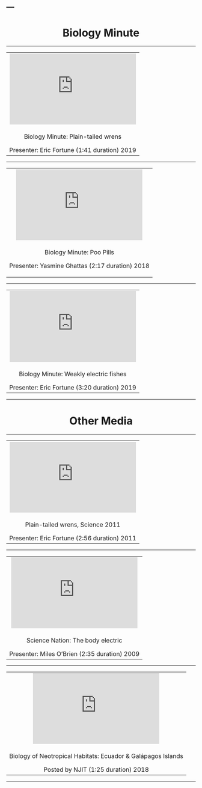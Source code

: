 ---
---
<link rel="stylesheet" href="styles.css" type="text/css">

 <!-- BIOLOGY MINUTE SECTION -->

<h1 class="display-3" align="center">Biology Minute</h1>
<hr>

<!-- WREN BIOLOGY Eric Fortune -->
<table align="center" columns=2 cellspacing=1 cellpadding=5 border=0 width=80%>
<tr><td colspan=1 align="center">
<iframe width="336" height="189" src="https://www.youtube.com/embed/OWuOTQt7H6E" frameborder="0" allow="accelerometer; autoplay; encrypted-media; gyroscope; picture-in-picture" allowfullscreen></iframe>
</td></tr>
<tr><td valign="middle" align="center" >
<p class="lead">Biology Minute: Plain-tailed wrens</p>
Presenter: Eric Fortune (1:41 duration) 2019<br>
</td></tr></table>
<hr>

<!-- POO PILL Yasmine Ghattas -->
<table align="center" columns=1 cellspacing=2 cellpadding=5 border=0 width=80%>
<tr><td colspan=1 align="center">
<iframe width="336" height="189" src="https://www.youtube.com/embed/h2e-nA_Zrxg" frameborder="0" allow="accelerometer; autoplay; encrypted-media; gyroscope; picture-in-picture" allowfullscreen></iframe>
</td></tr>
<tr><td valign="middle" align="center">
<p class="lead">Biology Minute: Poo Pills</p>
<p class="font-weight-normal">Presenter: Yasmine Ghattas (2:17 duration) 2018</p> 
</td></tr></table>
<hr>

<!-- SfN 2019 Data Blitz  -->
<table align="center" columns=1 cellspacing=2 cellpadding=5 border=0 width=80%>
<tr><td colspan=1 align="center">
<iframe width="336" height="189" src="https://www.youtube.com/embed/GhBoSBSl1k0" frameborder="0" allow="accelerometer; autoplay; encrypted-media; gyroscope; picture-in-picture" allowfullscreen></iframe>
</td></tr>
<tr><td valign="middle" align="center">
<p class="lead">Biology Minute: Weakly electric fishes</p>
Presenter: Eric Fortune (3:20 duration) 2019<br>
</td></tr></table>
<hr>

<h1 class="display-3" align="center">Other Media</h1>
<hr>

<!-- WREN SCIENCE 2011 Eric Fortune -->
<table align="center" columns=1 cellspacing=2 cellpadding=5 border=0 width=80%>
<tr><td colspan=1 align="center">
<iframe width="336" height="189" src="https://www.youtube.com/embed/T3GprtBhekA" frameborder="0" allow="accelerometer; autoplay; encrypted-media; gyroscope; picture-in-picture" allowfullscreen></iframe>
</td></tr>
<tr><td valign="middle" align="center" >
<p class="lead">Plain-tailed wrens, Science 2011</p>
Presenter: Eric Fortune (2:56 duration) 2011<br>
</td></tr></table>
<hr>

<!-- SCIENCE NATION NSF -->
<table align="center" columns=1 cellspacing=2 cellpadding=5 border=0 width=80%>
<tr><td colspan=1 align="center">
<iframe width="336" height="189" src="https://www.youtube.com/embed/nE1V8_up3PI" frameborder="0" allow="accelerometer; autoplay; encrypted-media; gyroscope; picture-in-picture" allowfullscreen></iframe>
</td></tr>
<tr><td valign="middle" align="center" >
<p class="lead">Science Nation: The body electric</p>
Presenter: Miles O'Brien (2:35 duration) 2009<br>
</td></tr></table>
<hr>

<!-- NJIT EGI-2018 recap -->
<table align="center" columns=1 cellspacing=2 cellpadding=5 border=0 width=80%>
<tr><td colspan=1 align="center">
<iframe width="336" height="189" src="https://www.youtube.com/embed/WhzL4K57DKY" frameborder="0" allow="accelerometer; autoplay; encrypted-media; gyroscope; picture-in-picture" allowfullscreen></iframe>
</td></tr>
<tr><td valign="middle" align="center" >
<p class="lead">Biology of Neotropical Habitats: Ecuador & Gal&aacute;pagos Islands</p>
Posted by NJIT (1:25 duration) 2018<br>
</td></tr></table>
<hr>
